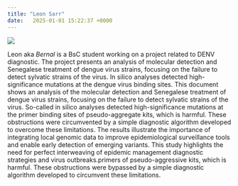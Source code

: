 ```yaml
---
title: "Leon Sarr"
date:   2025-01-01 15:22:37 +0000
---
```



![](Leon_Pic.jpg)

Leon aka *Bernal* is a BsC student working on a project related to DENV diagnostic. The project presents an analysis of molecular detection 
and Senegalese treatment of dengue virus strains, focusing on the failure to detect sylvatic strains of the virus. In silico analyses detected 
high-significance mutations at the dengue virus binding sites. This document shows an analysis of the molecular detection and Senegalese treatment 
of dengue virus strains, focusing on the failure to detect sylvatic strains of the virus. So-called in silico analyses detected high-significance 
mutations at the primer binding sites of pseudo-aggregate kits, which is harmful. These obstructions were circumvented by a simple diagnostic algorithm
developed to overcome these limitations. The results illustrate the importance of integrating local genomic data to improve epidemiological
surveillance tools and enable early detection of emerging variants. This study highlights the need for perfect interweaving of epidemic management 
diagnostic strategies and virus outbreaks.primers of pseudo-aggressive kits, which is harmful. These obstructions were bypassed by a simple diagnostic
algorithm developed to circumvent these limitations. 















